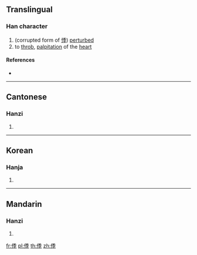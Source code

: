 ==Translingual==

===Han character===
{{Han char|rn=9|rad=人|as=08|sn=10|four=|canj=OHDD|ids=⿰亻季}}

# (corrupted form of [[悸]]) [[perturb]]ed
# to [[throb]], [[palpitation]] of the [[heart]]

====References====
* {{Han ref|kx=0109.171|hdz=10179.070|uh=3467|ud=13415}}

----

==Cantonese==

===Hanzi===
{{yue-hanzi|jyut=[[gwai3]]|y=gwai3}}

# {{defn|lang=yue|sort=人08}}

----

==Korean==

===Hanja===
{{ko-hanja|hangeul=계|rv=gye|mr=kye|y=kyey|eumhun=두근거리다|ehrv=dugeungeorida|ehmr=tugŭn'gŏrida|ehy=twukunkelita}}

# {{defn|lang=ko|sort=人08}}

----

==Mandarin==

===Hanzi===
{{cmn-hanzi|pin=[[jì]] ([[ji4]])|wg=chi<sup>4</sup>}}

# {{defn|lang=cmn|sort=人08}}

[[fr:㑧]]
[[pl:㑧]]
[[th:㑧]]
[[zh:㑧]]